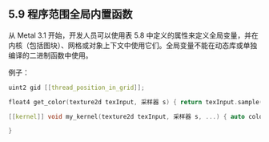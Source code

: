 ## 5.9 程序范围全局内置函数

从 Metal 3.1 开始，开发人员可以使用表 5.8 中定义的属性来定义全局变量，并在内核（包括图块）、网格或对象上下文中使用它们。全局变量不能在动态库或单独编译的二进制函数中使用。

例子：

```cpp
uint2 gid [[thread_position_in_grid]];

float4 get_color(texture2d texInput, 采样器 s) { return texInput.sample(s, float2(gid)); }

[[kernel]] void my_kernel(texture2d texInput, 采样器 s, ...) { auto color = get_color(texInput, s);

}
```

